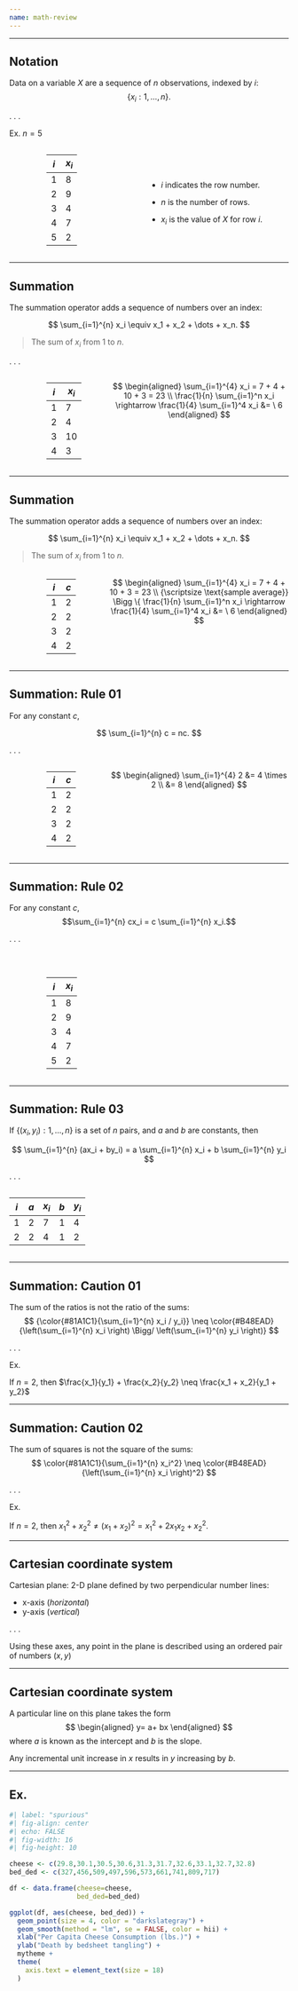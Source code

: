 ```yaml
---
name: math-review
---
```



---

## Notation

Data on a variable $X$ are a sequence of $n$ observations, indexed by $i$: $$\{x_i: 1, \dots, n \}.$$

. . .

[Ex.]{.ex} $n = 5$

:::: {.columns}

::: {.column width="10%"}

:::

::: {.column width="35%"}

| $i$   | $x_i$   |
|-------|---------|
| 1     | 8       |
| 2     | 9       |
| 3     | 4       |
| 4     | 7       |
| 5     | 2       |
:::

::: {.column width="55%"}
<br>
<br>

- $i$ indicates the row number.

- $n$ is the number of rows.

- $x_i$ is the value of $X$ for row $i$.
:::

::::

---

## Summation

The [summation operator]{.hii} adds a sequence of numbers over an index:

$$
\sum_{i=1}^{n} x_i \equiv x_1 + x_2 + \dots + x_n.
$$

> The sum of $x_i$ from 1 to $n$.

. . .

:::: {.columns}

::: {.column width="10%"}

:::

::: {.column width="20%"}

| $i$   | $x_i$   |
|-------|---------|
| 1     | 7       |
| 2     | 4       |
| 3     | 10      |
| 4     | 3       |


:::

::: {.column width="70%"}
$$
\begin{aligned}
 \sum_{i=1}^{4} x_i = 7 + 4 + 10 + 3 = 23 \\
  \frac{1}{n} \sum_{i=1}^n x_i  \rightarrow \frac{1}{4} \sum_{i=1}^4 x_i &= \  6  
\end{aligned}
$$

:::
::::

---

## Summation {data-visibility="uncounted"}

The [summation operator]{.hii} adds a sequence of numbers over an index:

$$
\sum_{i=1}^{n} x_i \equiv x_1 + x_2 + \dots + x_n.
$$

> The sum of $x_i$ from 1 to $n$.

:::: {.columns}

::: {.column width="10%"}

:::

::: {.column width="20%"}

| $i$ | $c$ |
|-----|-----|
| 1   | 2   |
| 2   | 2   |
| 3   | 2   |
| 4   | 2   |

:::

::: {.column width="70%"}
$$
\begin{aligned}
 \sum_{i=1}^{4} x_i = 7 + 4 + 10 + 3 = 23 \\
 {\scriptsize \text{sample average}} \Bigg \{ \frac{1}{n} \sum_{i=1}^n x_i  \rightarrow \frac{1}{4} \sum_{i=1}^4 x_i &= \  6  
\end{aligned}
$$

:::
::::


---

## Summation: Rule 01

For any constant $c$, 

$$
\sum_{i=1}^{n} c = nc.
$$

. . .

:::: {.columns}

::: {.column width="10%"}

:::

::: {.column width="20%"}

| $i$ | $c$ |
|-----|-----|
| 1   | 2   |
| 2   | 2   |
| 3   | 2   |
| 4   | 2   |

:::

::: {.column width="70%"}

$$
\begin{aligned}
 \sum_{i=1}^{4} 2 &= 4 \times 2 \\
                  &= 8
\end{aligned}
$$

:::
::::


---

## Summation: Rule 02

For any constant $c$, $$\sum_{i=1}^{n} cx_i = c \sum_{i=1}^{n} x_i.$$

. . .

:::: {.columns}


::: {.column width="10%"}

:::

::: {.column width="15%"}

<br>

| $i$   | $x_i$   |
|-------|---------|
| 1     | 8       |
| 2     | 9       |
| 3     | 4       |
| 4     | 7       |
| 5     | 2       |

:::

::: {.column width="75%"}
\begin{align*}
 \sum_{i=1}^{3} 2x_i &= 2\times7 + 2\times4 + 2 \times10\\
               &= 14 + 8 + 20 = 42 \\

 2 \sum_{i=1}^{3} x_i &= 2(7 + 4 + 10) = 42
\end{align*}
:::
::::


---

## Summation: Rule 03

If $\{(x_i, y_i): 1, \dots, n \}$ is a set of $n$ pairs, and $a$ and $b$ are constants, then 

$$
\sum_{i=1}^{n} (ax_i + by_i) = a \sum_{i=1}^{n} x_i + b \sum_{i=1}^{n} y_i
$$

. . .

:::: {.columns}
::: {.column width="30%"}

| $i$   | $a$   | $x_i$   | $b$   | $y_i$   |
|-------|-------|---------|-------|---------|
| 1     | 2     | 7       | 1     | 4       |
| 2     | 2     | 4       | 1     | 2       |

:::

::: {.column width="70%"}
\begin{align}
 \sum_{i=1}^{2} (2x_i + y_i) &= 18 + 10 = 28 \\
 2 \sum_{i=1}^{2} x_i + \sum_{i=1}^{2} y_i &= 2 \times 11 + 6 = 28
\end{align}
:::
::::


---

## Summation: Caution 01

The [sum of the ratios]{.hii} is not the [ratio of the sums:]{.hp} 
$$
{\color{#81A1C1}{\sum_{i=1}^{n} x_i / y_i}} \neq \color{#B48EAD}{\left(\sum_{i=1}^{n} x_i \right) \Bigg/ \left(\sum_{i=1}^{n} y_i \right)}
$$

. . .

[Ex.]{.ex}

If $n = 2$, then $\frac{x_1}{y_1} + \frac{x_2}{y_2} \neq \frac{x_1 + x_2}{y_1 + y_2}$

---

## Summation: Caution 02

The [sum of squares]{.hii} is not the [square of the sums:]{.hp}
$$
\color{#81A1C1}{\sum_{i=1}^{n} x_i^2} \neq \color{#B48EAD}{\left(\sum_{i=1}^{n} x_i \right)^2}
$$

. . .

[Ex.]{.ex}

If $n = 2$, then $x_1^2 + x_2^2 \neq (x_1 + x_2)^2 = x_1^2 + 2x_1x_2 + x_2^2$.

---

## Cartesian coordinate system

Cartesian plane: 2-D plane defined by two perpendicular number lines:

- x-axis (_horizontal_)
- y-axis (_vertical_) 
  
. . .

Using these axes, any point in the plane is described using an ordered pair of numbers $(x,y)$

---

## Cartesian coordinate system

A particular line on this plane takes the form
$$
\begin{aligned}
y= a+ bx
\end{aligned}
$$
where $a$ is known as the intercept and $b$ is the slope.

Any incremental unit increase in $x$ results in $y$ increasing by $b$.

---

## [Ex.]{.ex}

```R
#| label: "spurious"
#| fig-align: center
#| echo: FALSE
#| fig-width: 16
#| fig-height: 10

cheese <- c(29.8,30.1,30.5,30.6,31.3,31.7,32.6,33.1,32.7,32.8)
bed_ded <- c(327,456,509,497,596,573,661,741,809,717)

df <- data.frame(cheese=cheese, 
                 bed_ded=bed_ded)

ggplot(df, aes(cheese, bed_ded)) +
  geom_point(size = 4, color = "darkslategray") +
  geom_smooth(method = "lm", se = FALSE, color = hii) +
  xlab("Per Capita Cheese Consumption (lbs.)") +
  ylab("Death by bedsheet tangling") + 
  mytheme +
  theme(
    axis.text = element_text(size = 18)
  )
```